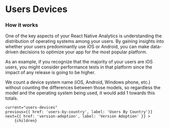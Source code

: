 
# Users Devices

### How it works

One of the key aspects of your React Native Analytics is understanding the distribution of operating systems among your users.
By gaining insights into whether your users predominantly use iOS or Android, you can make data-driven decisions to optimize your app for the most popular platform.

As an example, if you recognize that the majority of your users are iOS users, you might consider performance tests in that platform since the impact of any release is going to be higher.

We count a device system name (iOS, Android, Windows phone, etc.) without counting the differences between those models, so regardless the model and the operating system being used, it would add 1 towards this totals.

<DocImage src="/docs/users-devices.png" width="502" height="535" smallImage/>

    current="users-devices"
    previous={{ href: 'users-by-country', label: 'Users By Country'}}
    next={{ href: 'version-adoption', label: 'Version Adoption' }} >
        {children}
</DocLayout>
